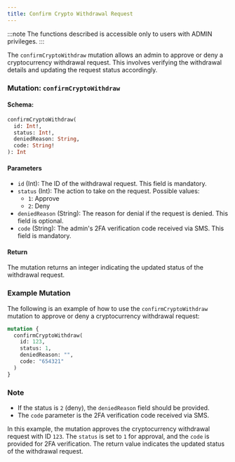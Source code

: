 ```yaml
---
title: Confirm Crypto Withdrawal Request
---
```



:::note
The functions described is accessible only to users with ADMIN privileges.
:::

The `confirmCryptoWithdraw` mutation allows an admin to approve or deny a cryptocurrency withdrawal request. This involves verifying the withdrawal details and updating the request status accordingly.

### Mutation: `confirmCryptoWithdraw`

#### Schema:
```graphql
confirmCryptoWithdraw(
  id: Int!,
  status: Int!,
  deniedReason: String,
  code: String!
): Int
```

#### Parameters

- `id` (Int): The ID of the withdrawal request. This field is mandatory.
- `status` (Int): The action to take on the request. Possible values:
  - `1`: Approve
  - `2`: Deny
- `deniedReason` (String): The reason for denial if the request is denied. This field is optional.
- `code` (String): The admin's 2FA verification code received via SMS. This field is mandatory.

#### Return

The mutation returns an integer indicating the updated status of the withdrawal request.

### Example Mutation

The following is an example of how to use the `confirmCryptoWithdraw` mutation to approve or deny a cryptocurrency withdrawal request:

```graphql
mutation {
  confirmCryptoWithdraw(
    id: 123,
    status: 1,
    deniedReason: "",
    code: "654321"
  )
}
```

### Note

- If the status is `2` (deny), the `deniedReason` field should be provided.
- The `code` parameter is the 2FA verification code received via SMS.

In this example, the mutation approves the cryptocurrency withdrawal request with ID `123`. The `status` is set to `1` for approval, and the `code` is provided for 2FA verification. The return value indicates the updated status of the withdrawal request.